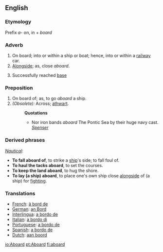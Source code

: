 ==English==
===Etymology===
Prefix ''a-'' on, in + ''board''
===Adverb===
#On board; into or within a ship or boat; hence, into or within a [[railway]] car.
#[[Alongside]]; as, close ''aboard''.
#{{baseball}} Successfully reached [[base]]

===Preposition===
#On board of; as, to go ''aboard'' a ship.
#''(Obsolete):'' Across; [[athwart]]. 
#:'''Quotations'''
#:*Nor iron bands ''aboard'' The Pontic Sea by their huge navy cast. ''[[Spenser]]''
===Derived phrases===
''[[Nautical]]'':
*'''To fall aboard of''', to strike a [[ship]]'s side; to fall foul of.
*'''To haul the tacks aboard''', to set the courses.
*'''To keep the land aboard''', to hug the shore.
*'''To lay (a ship) aboard''', to place one's own ship close [[alongside]] of (a ship) for [[fighting]].

===Translations===
*[[French]]: [[à bord de]]
*[[German]]: [[an Bord]]
*[[Interlingua]]: [[a bordo de]]
*[[Italian]]: [[a bordo di]]
*[[Portuguese]]: [[a bordo de]]
*[[Spanish]]: [[a bordo de]]
*[[Dutch]]: [[aan boord]]

[[io:Aboard]]
[[pt:Aboard]]
[[fi:aboard]]